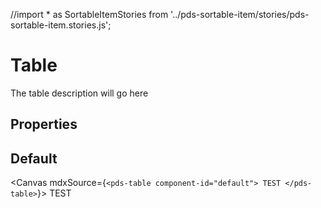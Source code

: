 
//import * as SortableItemStories from '../pds-sortable-item/stories/pds-sortable-item.stories.js';

<Meta of={stories} />

# Table

The table description will go here

## Properties

<ArgTypes of={stories} />

## Default

<Canvas mdxSource={`
<pds-table component-id="default">
  TEST
</pds-table>
`}>
  <pds-table component-id="default">
    TEST
  </pds-table>
</Canvas>
